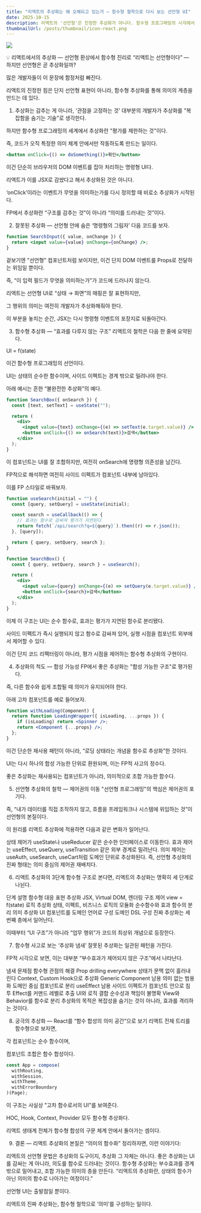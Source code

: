 ```yaml
---
title: "리액트의 추상화는 왜 오해되고 있는가 — 함수형 철학으로 다시 보는 선언형 UI"
date: 2025-10-15
description: 리액트의 '선언형'은 진정한 추상화가 아니다. 함수형 프로그래밍의 시각에서 리액트 추상화의 본질을 해부하며, 선언형과 의미 기반 추상화의 차이를 살펴본다.
thumbnailUrl: /posts/thumbnail/icon-react.png
---
```


![](/posts/thumbnail/icon-react.png)

💡 리액트에서의 추상화 — 선언형 환상에서 함수형 진리로
“리액트는 선언형이다” — 하지만 선언형은 곧 추상화일까?

많은 개발자들이 이 문장에 함정처럼 빠진다.

리액트의 진정한 힘은 단지 선언형 표현이 아니라, 함수형 추상화를 통해 의미의 계층을 만드는 데 있다.

1. 추상화는 감추는 게 아니라, '관점을 고정하는 것'
   대부분의 개발자가 추상화를 "복잡함을 숨기는 기술"로 생각한다.

하지만 함수형 프로그래밍의 세계에서 추상화란 "평가를 제한하는 것"이다.

즉, 코드가 오직 특정한 의미 체계 안에서만 작동하도록 만드는 일이다.

```jsx
<button onClick={() => doSomething()}>확인</button>
```

이건 단순히 브라우저의 DOM 이벤트를 잡아 처리하는 명령형 UI다.

리액트가 이를 JSX로 감쌌다고 해서 추상화된 것은 아니다.

‘onClick’이라는 이벤트가 무엇을 의미하는가를 다시 정의할 때 비로소 추상화가 시작된다.

FP에서 추상화란 “구조를 감추는 것”이 아니라 “의미를 드러내는 것”이다.

2. 잘못된 추상화 — 선언형 안에 숨은 ‘명령형의 그림자’
   다음 코드를 보자.

```jsx
function SearchInput({ value, onChange }) {
  return <input value={value} onChange={onChange} />;
}
```

겉보기엔 "선언형" 컴포넌트처럼 보이지만, 이건 단지 DOM 이벤트를 Props로 전달하는 위임일 뿐이다.

즉, “이 입력 필드가 무엇을 의미하는가”가 코드에 드러나지 않는다.

리액트는 선언형 UI로 “상태 → 화면”의 매핑은 잘 표현하지만,

그 행위의 의미는 여전히 개발자가 추상화해줘야 한다.

이 부분을 놓치는 순간, JSX는 다시 명령형 이벤트의 포장지로 되돌아간다.

3. 함수형 추상화 — “효과를 다루지 않는 구조”
   리액트의 철학은 다음 한 줄에 요약된다.

UI = f(state)

이건 함수형 프로그래밍의 선언이다.

UI는 상태의 순수한 함수이며, 사이드 이펙트는 경계 밖으로 밀려나야 한다.

아래 예시는 흔한 “불완전한 추상화”의 예다.

```jsx
function SearchBox({ onSearch }) {
  const [text, setText] = useState("");

  return (
    <div>
      <input value={text} onChange={(e) => setText(e.target.value)} />
      <button onClick={() => onSearch(text)}>검색</button>
    </div>
  );
}
```

이 컴포넌트는 UI를 잘 조합하지만, 여전히 onSearch에 명령형 의존성을 남긴다.

FP적으로 해석하면 여전히 사이드 이펙트가 컴포넌트 내부에 남아있다.

이를 FP 스타일로 바꿔보자.

```jsx
function useSearch(initial = "") {
  const [query, setQuery] = useState(initial);

  const search = useCallback(() => {
    // 효과는 함수로 감싸져 평가가 지연된다
    return fetch(`/api/search?q=${query}`).then((r) => r.json());
  }, [query]);

  return { query, setQuery, search };
}

function SearchBox() {
  const { query, setQuery, search } = useSearch();

  return (
    <div>
      <input value={query} onChange={(e) => setQuery(e.target.value)} />
      <button onClick={search}>검색</button>
    </div>
  );
}
```

이제 이 구조는 UI는 순수 함수로, 효과는 평가가 지연된 함수로 분리됐다.

사이드 이펙트가 즉시 실행되지 않고 함수로 감싸져 있어, 실행 시점을 컴포넌트 외부에서 제어할 수 있다.

이건 단지 코드 리팩터링이 아니라, 평가 시점을 제어하는 함수형 추상화의 구현이다.

4. 추상화의 척도 — 합성 가능성
   FP에서 좋은 추상화는 "합성 가능한 구조"로 평가된다.

즉, 다른 함수와 쉽게 조합될 때 의미가 유지되어야 한다.

아래 고차 컴포넌트를 예로 들어보자.

```jsx
function withLoading(Component) {
  return function LoadingWrapper({ isLoading, ...props }) {
    if (isLoading) return <Spinner />;
    return <Component {...props} />;
  };
}
```

이건 단순한 재사용 패턴이 아니라, “로딩 상태라는 개념을 함수로 추상화”한 것이다.

UI는 다시 하나의 합성 가능한 단위로 환원되며, 이는 FP적 사고의 정수다.

좋은 추상화는 재사용되는 컴포넌트가 아니라, 의미적으로 조합 가능한 함수다.

5. 선언형 추상화의 철학 — 제어권의 이동
   "선언형 프로그래밍"의 핵심은 제어권의 포기다.

즉, “내가 데이터를 직접 조작하지 않고, 흐름을 프레임워크나 시스템에 위임하는 것”이 선언형의 본질이다.

이 원리를 리액트 추상화에 적용하면 다음과 같은 변화가 일어난다.

상태 제어가 useState나 useReducer 같은 순수한 인터페이스로 이동한다.
효과 제어는 useEffect, useQuery, useTransition 같은 외부 경계로 밀려난다.
의미 제어는 useAuth, useSearch, useCart처럼 도메인 단위로 추상화된다.
즉, 선언형 추상화의 진짜 형태는 의미 중심의 제어권 재배치다.

6. 리액트 추상화의 3단계
   함수형 구조로 본다면, 리액트의 추상화는 명확히 세 단계로 나뉜다.

단계 설명 함수형 대응
표현 추상화 JSX, Virtual DOM, 렌더링 구조 제어 view = f(state)
로직 추상화 상태, 이펙트, 비즈니스 로직의 모듈화 순수함수와 효과 함수의 분리
의미 추상화 UI 컴포넌트를 도메인 언어로 구성 도메인 DSL 구성
진짜 추상화는 세 번째 층에서 일어난다.

이때부터 “UI 구조”가 아니라 “업무 행위”가 코드의 최상위 개념으로 등장한다.

7. 함수형 사고로 보는 ‘추상화 냄새’
   잘못된 추상화는 일관된 패턴을 가진다.

FP적 시각으로 보면, 이는 대부분 “부수효과가 제어되지 않은 구조”에서 나타난다.

냄새 문제점 함수형 관점의 해결
Prop drilling everywhere 상태가 문맥 없이 흘러내린다 Context, Custom Hook으로 추상화
Generic Component 남용 의미 없는 범용화 도메인 중심 컴포넌트로 분리
useEffect 남용 사이드 이펙트가 컴포넌트 안으로 침투 Effect를 커맨드 레벨로 추출
UI와 로직 결합 순수성과 책임이 불명확 View와 Behavior를 함수로 분리
추상화의 목적은 복잡성을 숨기는 것이 아니라, 효과를 격리하는 것이다.

8. 궁극의 추상화 — React를 “함수 합성의 의미 공간”으로 보기
   리액트 전체 트리를 함수형으로 보자면,

각 컴포넌트는 순수 함수이며,

컴포넌트 조합은 함수 합성이다.

```jsx
const App = compose(
  withRouting,
  withSession,
  withTheme,
  withErrorBoundary
)(Page);
```

이 구조는 사실상 "고차 함수로서의 UI"를 보여준다.

HOC, Hook, Context, Provider 모두 함수형 추상화다.

리액트 생태계 전체가 함수형 합성의 구문 체계 안에서 돌아가는 셈이다.

9. 결론 — 리액트 추상화의 본질은 “의미의 함수화”
   정리하자면, 이런 이야기다:

리액트의 선언형 문법은 추상화의 도구이지, 추상화 그 자체는 아니다.
좋은 추상화는 UI를 감싸는 게 아니라, 의도를 함수로 드러내는 것이다.
함수형 추상화는 부수효과를 경계 밖으로 밀어내고,
조합 가능한 의미의 층을 만든다.
“리액트의 추상화란, 상태의 함수가 아닌 의미의 함수로 나아가는 여정이다.”

선언형 UI는 출발점일 뿐이다.

리액트의 진짜 추상화는, 함수형 철학으로 ‘의미’를 구성하는 일이다.
